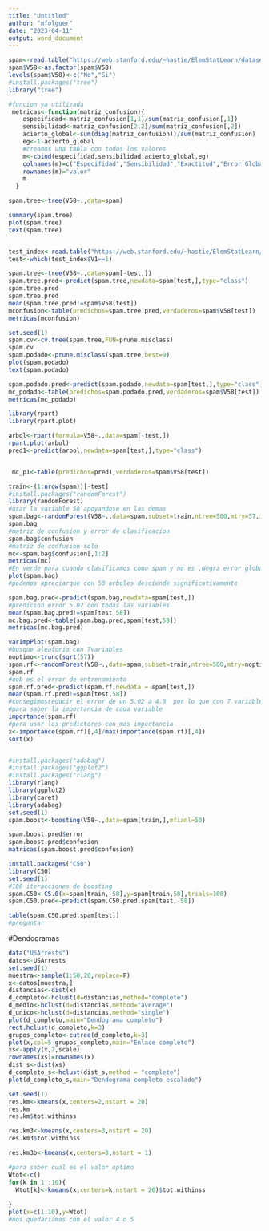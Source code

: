 ---
title: "Untitled"
author: "mfolguer"
date: "2023-04-11"
output: word_document
---


```{r}
spam<-read.table("https://web.stanford.edu/~hastie/ElemStatLearn/datasets/spam.data",header=FALSE)
spam$V58<-as.factor(spam$V58)
levels(spam$V58)<-c("No","Si")
#install.packages("tree")
library("tree")

#funcion ya utilizada
 metricas<-function(matriz_confusion){
    especifidad<-matriz_confusion[1,1]/sum(matriz_confusion[,1])
    sensibilidad<-matriz_confusion[2,2]/sum(matriz_confusion[,2])
    acierto_global<-sum(diag(matriz_confusion))/sum(matriz_confusion)
    eg<-1-acierto_global
    #creamos una tabla con todos los valores
    m<-cbind(especifidad,sensibilidad,acierto_global,eg)
    colnames(m)=c("Especifidad","Sensibilidad","Exactitud","Error Global")
    rownames(m)="valor"
    m
  }

spam.tree<-tree(V58~.,data=spam)

summary(spam.tree)
plot(spam.tree)
text(spam.tree)


test_index<-read.table("https://web.stanford.edu/~hastie/ElemStatLearn/datasets/spam.traintest",header=FALSE)
test<-which(test_index$V1==1)

spam.tree<-tree(V58~.,data=spam[-test,])
spam.tree.pred<-predict(spam.tree,newdata=spam[test,],type="class")
spam.tree.pred
spam.tree.pred
mean(spam.tree.pred!=spam$V58[test])
mconfusion<-table(predichos=spam.tree.pred,verdaderos=spam$V58[test])
metricas(mconfusion)

set.seed(1)
spam.cv<-cv.tree(spam.tree,FUN=prune.misclass)
spam.cv
spam.podado<-prune.misclass(spam.tree,best=9)
plot(spam.podado)
text(spam.podado)

spam.podado.pred<-predict(spam.podado,newdata=spam[test,],type="class")
mc_podado<-table(predichos=spam.podado.pred,verdaderos=spam$V58[test])
metricas(mc_podado)

library(rpart)
library(rpart.plot)

arbol<-rpart(formula=V58~.,data=spam[-test,])
rpart.plot(arbol)
pred1<-predict(arbol,newdata=spam[test,],type="class")


 mc_p1<-table(predichos=pred1,verdaderos=spam$V58[test])
```

```{r}
train<-(1:nrow(spam))[-test]
#install.packages("randomForest")
library(randomForest)
#usar la variable 58 apoyandose en las demas 
spam.bag<-randomForest(V58~.,data=spam,subset=train,ntree=500,mtry=57,importance=T)
spam.bag
#matriz de confusion y error de clasificacion
spam.bag$confusion
#matriz de confusion solo
mc<-spam.bag$confusion[,1:2]
metricas(mc)
#En verde para cuando clasificamos como spam y no es ,Negra error global,roja clasificamos como no spam y si es spam
plot(spam.bag)
#podemos apreciarque con 50 arboles desciende significativamente

spam.bag.pred<-predict(spam.bag,newdata=spam[test,])
#predicion error 5.02 con todas las variables
mean(spam.bag.pred!=spam[test,58])
mc.bag.pred<-table(spam.bag.pred,spam[test,58])
metricas(mc.bag.pred)

varImpPlot(spam.bag)
#bosque aleatorio con 7variables 
noptimo<-trunc(sqrt(57))
spam.rf<-randomForest(V58~.,data=spam,subset=train,ntree=500,mtry=noptimo,importance=T)
spam.rf
#oob es el error de entrenamiento
spam.rf.pred<-predict(spam.rf,newdata = spam[test,])
mean(spam.rf.pred!=spam[test,58])
#consegimosreducir el error de un 5.02 a 4.8  por lo que con 7 variables
#para saber la importancia de cada variable
importance(spam.rf)
#para usar los predictores con mas importancia
x<-importance(spam.rf)[,4]/max(importance(spam.rf)[,4])
sort(x)


#install.packages("adabag")
#install.packages("ggplot2")
#install.packages("rlang")
library(rlang)
library(ggplot2)
library(caret)
library(adabag)
set.seed(1)
spam.boost<-boosting(V58~.,data=spam[train,],mfianl=50)

spam.boost.pred$error
spam.boost.pred$confusion
matricas(spam.boost.pred$confusion)

install.packages("C50")
library(C50)
set.seed(1)
#100 iteracciones de boosting
spam.C50<-C5.0(x=spam[train,-58],y=spam[train,58],trials=100)
spam.C50.pred<-predict(spam.C50.pred,spam[test,-58])

table(spam.C50.pred,spam[test])
#preguntar

```

#Dendogramas
```{r}
data("USArrests")
datos<-USArrests
set.seed(1)
muestra<-sample(1:50,20,replace=F)
x<-datos[muestra,]
distancias<-dist(x)
d_completo<-hclust(d=distancias,method="complete")
d_medio<-hclust(d=distancias,method="average")
d_unico<-hclust(d=distancias,method="single")
plot(d_completo,main="Dendograma completo")
rect.hclust(d_completo,k=3)
grupos_completo<-cutree(d_completo,k=3)
plot(x,col=5-grupos_completo,main="Enlace completo")
xs<-apply(x,2,scale)
rownames(xs)=rownames(x)
dist_s<-dist(xs)
d_completo_s<-hclust(dist_s,method = "complete")
plot(d_completo_s,main="Dendograma completo escalado")

```
```{r}
set.seed(1)
res.km<-kmeans(x,centers=2,nstart = 20)
res.km
res.km$tot.withinss

res.km3<-kmeans(x,centers=3,nstart = 20)
res.km3$tot.withinss

res.km3b<-kmeans(x,centers=3,nstart = 1)

#para saber cual es el valor optimo  
Wtot<-c()
for(k in 1 :10){
  Wtot[k]<-kmeans(x,centers=k,nstart = 20)$tot.withinss
  
}
plot(x=c(1:10),y=Wtot)
#nos quedariamos con el valor 4 o 5 

```
